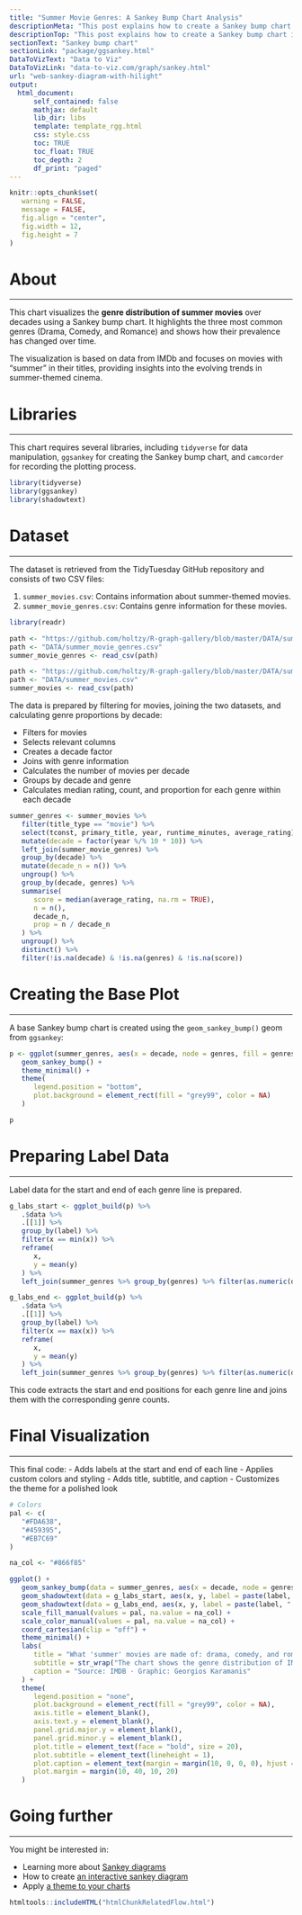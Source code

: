 ```yaml
---
title: "Summer Movie Genres: A Sankey Bump Chart Analysis"
descriptionMeta: "This post explains how to create a Sankey bump chart in R to visualize the genre distribution of summer movies over decades using ggplot2 and ggsankey."
descriptionTop: "This post explains how to create a Sankey bump chart in R to visualize the genre distribution of summer movies over decades using [ggplot2](package/ggplot2.html) and [ggsankey](package/ggsankey.html). The chart **highlights specific genres** and adds labels to show genre counts."
sectionText: "Sankey bump chart"
sectionLink: "package/ggsankey.html"
DataToVizText: "Data to Viz"
DataToVizLink: "data-to-viz.com/graph/sankey.html"
url: "web-sankey-diagram-with-hilight"
output:
  html_document:
      self_contained: false    
      mathjax: default
      lib_dir: libs
      template: template_rgg.html
      css: style.css
      toc: TRUE
      toc_float: TRUE
      toc_depth: 2
      df_print: "paged"
---
```


```r
knitr::opts_chunk$set(
   warning = FALSE,
   message = FALSE,
   fig.align = "center",
   fig.width = 12,
   fig.height = 7
)
```

<div class="container">

# About
***

This chart visualizes the **genre distribution of summer movies** over decades using a Sankey bump chart. It highlights the three most common genres (Drama, Comedy, and Romance) and shows how their prevalence has changed over time.

The visualization is based on data from IMDb and focuses on movies with "summer" in their titles, providing insights into the evolving trends in summer-themed cinema.

# Libraries
***

This chart requires several libraries, including `tidyverse` for data manipulation, `ggsankey` for creating the Sankey bump chart, and `camcorder` for recording the plotting process.

```r
library(tidyverse)
library(ggsankey)
library(shadowtext)
```

# Dataset
***

The dataset is retrieved from the TidyTuesday GitHub repository and consists of two CSV files:

1. `summer_movies.csv`: Contains information about summer-themed movies.
2. `summer_movie_genres.csv`: Contains genre information for these movies.

```r
library(readr)

path <- "https://github.com/holtzy/R-graph-gallery/blob/master/DATA/summer_movie_genres.csv?raw=true"
path <- "DATA/summer_movie_genres.csv"
summer_movie_genres <- read_csv(path)

path <- "https://github.com/holtzy/R-graph-gallery/blob/master/DATA/summer_movies.csv?raw=true"
path <- "DATA/summer_movies.csv"
summer_movies <- read_csv(path)
```

The data is prepared by filtering for movies, joining the two datasets, and calculating genre proportions by decade:

- Filters for movies
- Selects relevant columns
- Creates a decade factor
- Joins with genre information
- Calculates the number of movies per decade
- Groups by decade and genre
- Calculates median rating, count, and proportion for each genre within each decade

```r
summer_genres <- summer_movies %>%
   filter(title_type == "movie") %>%
   select(tconst, primary_title, year, runtime_minutes, average_rating) %>%
   mutate(decade = factor(year %/% 10 * 10)) %>%
   left_join(summer_movie_genres) %>%
   group_by(decade) %>%
   mutate(decade_n = n()) %>%
   ungroup() %>%
   group_by(decade, genres) %>%
   summarise(
      score = median(average_rating, na.rm = TRUE),
      n = n(),
      decade_n,
      prop = n / decade_n
   ) %>%
   ungroup() %>%
   distinct() %>%
   filter(!is.na(decade) & !is.na(genres) & !is.na(score))
```



# Creating the Base Plot
***

A base Sankey bump chart is created using the `geom_sankey_bump()` geom from `ggsankey`:

```r
p <- ggplot(summer_genres, aes(x = decade, node = genres, fill = genres, value = prop, label = genres)) +
   geom_sankey_bump() +
   theme_minimal() +
   theme(
      legend.position = "bottom",
      plot.background = element_rect(fill = "grey99", color = NA)
   )

p
```

# Preparing Label Data
***

Label data for the start and end of each genre line is prepared.

```r
g_labs_start <- ggplot_build(p) %>%
   .$data %>%
   .[[1]] %>%
   group_by(label) %>%
   filter(x == min(x)) %>%
   reframe(
      x,
      y = mean(y)
   ) %>%
   left_join(summer_genres %>% group_by(genres) %>% filter(as.numeric(decade) == min(as.numeric(decade))), by = c("label" = "genres"))

g_labs_end <- ggplot_build(p) %>%
   .$data %>%
   .[[1]] %>%
   group_by(label) %>%
   filter(x == max(x)) %>%
   reframe(
      x,
      y = mean(y)
   ) %>%
   left_join(summer_genres %>% group_by(genres) %>% filter(as.numeric(decade) == max(as.numeric(decade))), by = c("label" = "genres"))
```

This code extracts the start and end positions for each genre line and joins them with the corresponding genre counts.

# Final Visualization
***

This final code:
- Adds labels at the start and end of each line
- Applies custom colors and styling
- Adds title, subtitle, and caption
- Customizes the theme for a polished look

```r
# Colors
pal <- c(
   "#FDA638",
   "#459395",
   "#EB7C69"
)

na_col <- "#866f85"

ggplot() +
   geom_sankey_bump(data = summer_genres, aes(x = decade, node = genres, fill = if_else(genres %in% c("Drama", "Comedy", "Romance"), genres, NA), value = prop)) +
   geom_shadowtext(data = g_labs_start, aes(x, y, label = paste(label, "·", n), color = if_else(label %in% c("Drama", "Comedy", "Romance"), label, NA)), hjust = 1, nudge_x = -0.1, bg.color = "grey99", fontface = "bold") +
   geom_shadowtext(data = g_labs_end, aes(x, y, label = paste(label, "·", n), color = if_else(label %in% c("Drama", "Comedy", "Romance"), label, NA)), hjust = 0, nudge_x = 0.1, bg.color = "grey99") +
   scale_fill_manual(values = pal, na.value = na_col) +
   scale_color_manual(values = pal, na.value = na_col) +
   coord_cartesian(clip = "off") +
   theme_minimal() +
   labs(
      title = "What 'summer' movies are made of: drama, comedy, and romance",
      subtitle = str_wrap("The chart shows the genre distribution of IMDb-listed movies with 'summer' in their titles, by decade. Only movies with at least 10 votes are included. Each film can have up to three genre tags. Line thickness represents the proportion of genre occurrences within each decade. The numbers at each end of a line show the genre count in the first and last decades it appears.", 140),
      caption = "Source: IMDB · Graphic: Georgios Karamanis"
   ) +
   theme(
      legend.position = "none",
      plot.background = element_rect(fill = "grey99", color = NA),
      axis.title = element_blank(),
      axis.text.y = element_blank(),
      panel.grid.major.y = element_blank(),
      panel.grid.minor.y = element_blank(),
      plot.title = element_text(face = "bold", size = 20),
      plot.subtitle = element_text(lineheight = 1),
      plot.caption = element_text(margin = margin(10, 0, 0, 0), hjust = 0),
      plot.margin = margin(10, 40, 10, 20)
   )
```




# Going further
***

You might be interested in:

- Learning more about [Sankey diagrams](sankey-diagram.html)
- How to create [an interactive sankey diagram](323-sankey-diagram-with-the-networkd3-library.html)
- Apply [a theme to your charts](package/ggthemes.html)

<!-- Close container -->
</div>

```r
htmltools::includeHTML("htmlChunkRelatedFlow.html")
```